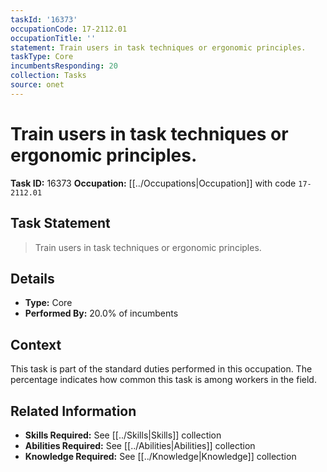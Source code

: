 ```yaml
---
taskId: '16373'
occupationCode: 17-2112.01
occupationTitle: ''
statement: Train users in task techniques or ergonomic principles.
taskType: Core
incumbentsResponding: 20
collection: Tasks
source: onet
---
```

# Train users in task techniques or ergonomic principles.

**Task ID:** 16373
**Occupation:** [[../Occupations|Occupation]] with code `17-2112.01`

## Task Statement

> Train users in task techniques or ergonomic principles.

## Details

- **Type:** Core
- **Performed By:** 20.0% of incumbents

## Context

This task is part of the standard duties performed in this occupation. The percentage indicates how common this task is among workers in the field.

## Related Information

- **Skills Required:** See [[../Skills|Skills]] collection
- **Abilities Required:** See [[../Abilities|Abilities]] collection
- **Knowledge Required:** See [[../Knowledge|Knowledge]] collection
